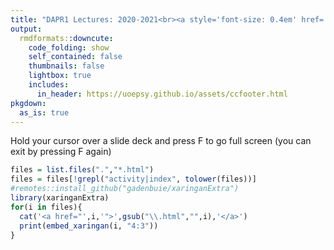 ```yaml
---
title: "DAPR1 Lectures: 2020-2021<br><a style='font-size: 0.4em' href='https://uoepsy.github.io/dapr1/'>&#8624; DAPR1 Home</a>"
output:
  rmdformats::downcute:
    code_folding: show
    self_contained: false
    thumbnails: false
    lightbox: true
    includes:
      in_header: https://uoepsy.github.io/assets/ccfooter.html
pkgdown:
  as_is: true
---
```


Hold your cursor over a slide deck and press F to go full screen (you can exit by pressing F again)

```r
files = list.files(".","*.html")
files = files[!grepl("activity|index", tolower(files))]
#remotes::install_github("gadenbuie/xaringanExtra")
library(xaringanExtra)
for(i in files){
  cat('<a href="',i,'">',gsub("\\.html","",i),'</a>')
  print(embed_xaringan(i, "4:3"))
}
```





